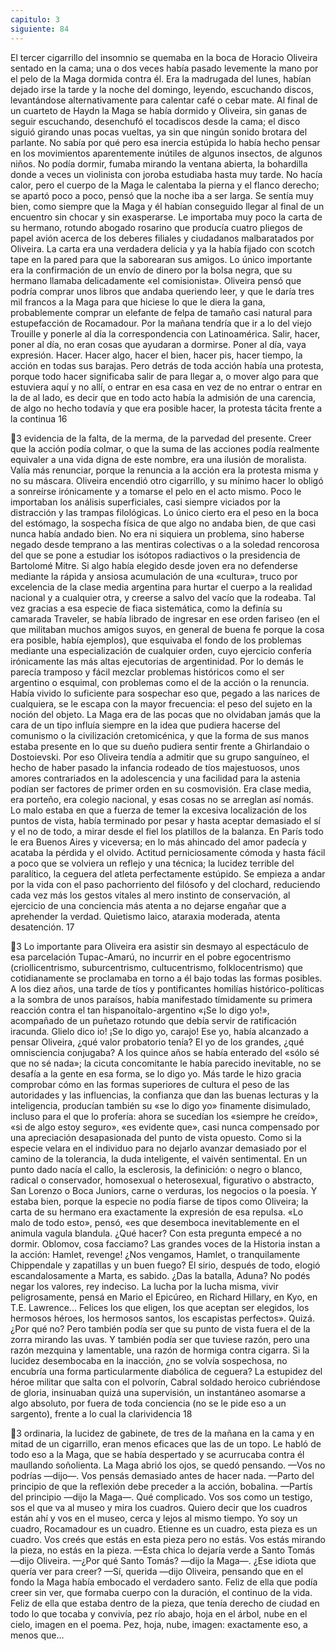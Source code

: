 ```yaml
---
capitulo: 3
siguiente: 84
---
```


El tercer cigarrillo del insomnio se quemaba en la boca de Horacio Oliveira
sentado en la cama; una o dos veces había pasado levemente la mano por el pelo
de la Maga dormida contra él. Era la madrugada del lunes, habían dejado irse la
tarde y la noche del domingo, leyendo, escuchando discos, levantándose
alternativamente para calentar café o cebar mate. Al final de un cuarteto de
Haydn la Maga se había dormido y Oliveira, sin ganas de seguir escuchando,
desenchufó el tocadiscos desde la cama; el disco siguió girando unas pocas
vueltas, ya sin que ningún sonido brotara del parlante. No sabía por qué pero esa
inercia estúpida lo había hecho pensar en los movimientos aparentemente
inútiles de algunos insectos, de algunos niños. No podía dormir, fumaba
mirando la ventana abierta, la bohardilla donde a veces un violinista con joroba
estudiaba hasta muy tarde. No hacía calor, pero el cuerpo de la Maga le
calentaba la pierna y el flanco derecho; se apartó poco a poco, pensó que la noche
iba a ser larga.
Se sentía muy bien, como siempre que la Maga y él habían conseguido llegar
al final de un encuentro sin chocar y sin exasperarse. Le importaba muy poco la
carta de su hermano, rotundo abogado rosarino que producía cuatro pliegos de
papel avión acerca de los deberes filiales y ciudadanos malbaratados por
Oliveira. La carta era una verdadera delicia y ya la había fijado con scotch tape
en la pared para que la saborearan sus amigos. Lo único importante era la
confirmación de un envío de dinero por la bolsa negra, que su hermano llamaba
delicadamente «el comisionista». Oliveira pensó que podría comprar unos libros
que andaba queriendo leer, y que le daría tres mil francos a la Maga para que
hiciese lo que le diera la gana, probablemente comprar un elefante de felpa de
tamaño casi natural para estupefacción de Rocamadour. Por la mañana tendría
que ir a lo del viejo Trouille y ponerle al día la correspondencia con
Latinoamérica. Salir, hacer, poner al día, no eran cosas que ayudaran a dormirse.
Poner al día, vaya expresión. Hacer. Hacer algo, hacer el bien, hacer pis, hacer
tiempo, la acción en todas sus barajas. Pero detrás de toda acción había una
protesta, porque todo hacer significaba salir de para llegar a, o mover algo para
que estuviera aquí y no allí, o entrar en esa casa en vez de no entrar o entrar en la
de al lado, es decir que en todo acto había la admisión de una carencia, de algo
no hecho todavía y que era posible hacer, la protesta tácita frente a la continua
16

3
evidencia de la falta, de la merma, de la parvedad del presente. Creer que la
acción podía colmar, o que la suma de las acciones podía realmente equivaler a
una vida digna de este nombre, era una ilusión de moralista. Valía más
renunciar, porque la renuncia a la acción era la protesta misma y no su máscara.
Oliveira encendió otro cigarrillo, y su mínimo hacer lo obligó a sonreírse
irónicamente y a tomarse el pelo en el acto mismo. Poco le importaban los
análisis superficiales, casi siempre viciados por la distracción y las trampas
filológicas. Lo único cierto era el peso en la boca del estómago, la sospecha física
de que algo no andaba bien, de que casi nunca había andado bien. No era ni
siquiera un problema, sino haberse negado desde temprano a las mentiras
colectivas o a la soledad rencorosa del que se pone a estudiar los isótopos
radiactivos o la presidencia de Bartolomé Mitre. Si algo había elegido desde
joven era no defenderse mediante la rápida y ansiosa acumulación de una
«cultura», truco por excelencia de la clase media argentina para hurtar el cuerpo
a la realidad nacional y a cualquier otra, y creerse a salvo del vacío que la
rodeaba. Tal vez gracias a esa especie de fiaca sistemática, como la definía su
camarada Traveler, se había librado de ingresar en ese orden fariseo (en el que
militaban muchos amigos suyos, en general de buena fe porque la cosa era
posible, había ejemplos), que esquivaba el fondo de los problemas mediante una
especialización de cualquier orden, cuyo ejercicio confería irónicamente las más
altas ejecutorias de argentinidad. Por lo demás le parecía tramposo y fácil
mezclar problemas históricos como el ser argentino o esquimal, con problemas
como el de la acción o la renuncia. Había vivido lo suficiente para sospechar eso
que, pegado a las narices de cualquiera, se le escapa con la mayor frecuencia: el
peso del sujeto en la noción del objeto. La Maga era de las pocas que no
olvidaban jamás que la cara de un tipo influía siempre en la idea que pudiera
hacerse del comunismo o la civilización cretomicénica, y que la forma de sus
manos estaba presente en lo que su dueño pudiera sentir frente a Ghirlandaio o
Dostoievski. Por eso Oliveira tendía a admitir que su grupo sanguíneo, el hecho
de haber pasado la infancia rodeado de tíos majestuosos, unos amores
contrariados en la adolescencia y una facilidad para la astenia podían ser factores
de primer orden en su cosmovisión. Era clase media, era porteño, era colegio
nacional, y esas cosas no se arreglan así nomás. Lo malo estaba en que a fuerza
de temer la excesiva localización de los puntos de vista, había terminado por
pesar y hasta aceptar demasiado el sí y el no de todo, a mirar desde el fiel los
platillos de la balanza. En París todo le era Buenos Aires y viceversa; en lo más
ahincado del amor padecía y acataba la pérdida y el olvido. Actitud
perniciosamente cómoda y hasta fácil a poco que se volviera un reflejo y una
técnica; la lucidez terrible del paralítico, la ceguera del atleta perfectamente
estúpido. Se empieza a andar por la vida con el paso pachorriento del filósofo y
del clochard, reduciendo cada vez más los gestos vitales al mero instinto de
conservación, al ejercicio de una conciencia más atenta a no dejarse engañar que
a aprehender la verdad. Quietismo laico, ataraxia moderada, atenta desatención.
17

3
Lo importante para Oliveira era asistir sin desmayo al espectáculo de esa
parcelación Tupac-Amarú, no incurrir en el pobre egocentrismo (criollicentrismo,
suburcentrismo, cultucentrismo, folklocentrismo) que cotidianamente se
proclamaba en torno a él bajo todas las formas posibles. A los diez años, una
tarde de tíos y pontificantes homilías histórico-políticas a la sombra de unos
paraísos, había manifestado tímidamente su primera reacción contra el tan
hispanoítalo-argentino «¡Se lo digo yo!», acompañado de un puñetazo rotundo
que debía servir de ratificación iracunda. Glielo dico io! ¡Se lo digo yo, carajo! Ese
yo, había alcanzado a pensar Oliveira, ¿qué valor probatorio tenía? El yo de los
grandes, ¿qué omnisciencia conjugaba? A los quince años se había enterado del
«sólo sé que no sé nada»; la cicuta concomitante le había parecido inevitable, no
se desafía a la gente en esa forma, se lo digo yo. Más tarde le hizo gracia
comprobar cómo en las formas superiores de cultura el peso de las autoridades y
las influencias, la confianza que dan las buenas lecturas y la inteligencia,
producían también su «se lo digo yo» finamente disimulado, incluso para el que
lo profería: ahora se sucedían los «siempre he creído», «si de algo estoy seguro»,
«es evidente que», casi nunca compensado por una apreciación desapasionada
del punto de vista opuesto. Como si la especie velara en el individuo para no
dejarlo avanzar demasiado por el camino de la tolerancia, la duda inteligente, el
vaivén sentimental. En un punto dado nacía el callo, la esclerosis, la definición: o
negro o blanco, radical o conservador, homosexual o heterosexual, figurativo o
abstracto, San Lorenzo o Boca Juniors, carne o verduras, los negocios o la poesía.
Y estaba bien, porque la especie no podía fiarse de tipos como Oliveira; la carta
de su hermano era exactamente la expresión de esa repulsa.
«Lo malo de todo esto», pensó, «es que desemboca inevitablemente en el
animula vagula blandula. ¿Qué hacer? Con esta pregunta empecé a no dormir.
Oblomov, cosa facciamo? Las grandes voces de la Historia instan a la acción:
Hamlet, revenge! ¿Nos vengamos, Hamlet, o tranquilamente Chippendale y
zapatillas y un buen fuego? El sirio, después de todo, elogió escandalosamente a
Marta, es sabido. ¿Das la batalla, Aduna? No podés negar los valores, rey
indeciso. La lucha por la lucha misma, vivir peligrosamente, pensá en Mario el
Epicúreo, en Richard Hillary, en Kyo, en T.E. Lawrence... Felices los que eligen,
los que aceptan ser elegidos, los hermosos héroes, los hermosos santos, los
escapistas perfectos».
Quizá. ¿Por qué no? Pero también podía ser que su punto de vista fuera el de
la zorra mirando las uvas. Y también podía ser que tuviese razón, pero una razón
mezquina y lamentable, una razón de hormiga contra cigarra. Si la lucidez
desembocaba en la inacción, ¿no se volvía sospechosa, no encubría una forma
particularmente diabólica de ceguera? La estupidez del héroe militar que salta
con el polvorín, Cabral soldado heroico cubriéndose de gloria, insinuaban quizá
una supervisión, un instantáneo asomarse a algo absoluto, por fuera de toda
conciencia (no se le pide eso a un sargento), frente a lo cual la clarividencia
18

3
ordinaria, la lucidez de gabinete, de tres de la mañana en la cama y en mitad de
un cigarrillo, eran menos eficaces que las de un topo.
Le habló de todo eso a la Maga, que se había despertado y se acurrucaba
contra él maullando soñolienta. La Maga abrió los ojos, se quedó pensando.
—Vos no podrías —dijo—. Vos pensás demasiado antes de hacer nada.
—Parto del principio de que la reflexión debe preceder a la acción, bobalina.
—Partís del principio —dijo la Maga—. Qué complicado. Vos sos como un
testigo, sos el que va al museo y mira los cuadros. Quiero decir que los cuadros
están ahí y vos en el museo, cerca y lejos al mismo tiempo. Yo soy un cuadro,
Rocamadour es un cuadro. Etienne es un cuadro, esta pieza es un cuadro. Vos
creés que estás en esta pieza pero no estás. Vos estás mirando la pieza, no estás
en la pieza.
—Esta chica lo dejaría verde a Santo Tomás —dijo Oliveira.
—¿Por qué Santo Tomás? —dijo la Maga—. ¿Ese idiota que quería ver para
creer?
—Sí, querida —dijo Oliveira, pensando que en el fondo la Maga había
embocado el verdadero santo. Feliz de ella que podía creer sin ver, que formaba
cuerpo con la duración, el continuo de la vida. Feliz de ella que estaba dentro de
la pieza, que tenía derecho de ciudad en todo lo que tocaba y convivía, pez río
abajo, hoja en el árbol, nube en el cielo, imagen en el poema. Pez, hoja, nube,
imagen: exactamente eso, a menos que...
